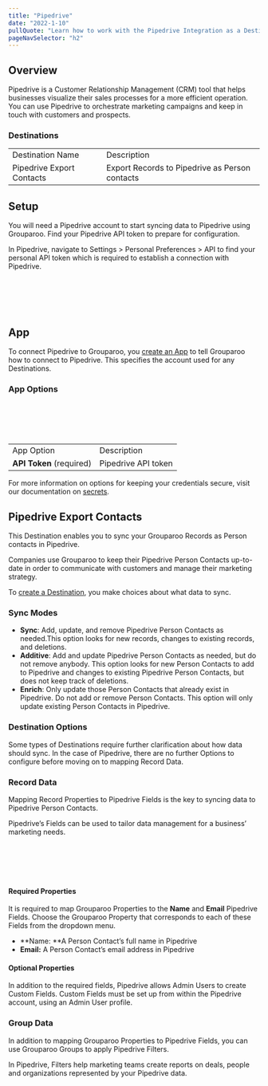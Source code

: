 ```yaml
---
title: "Pipedrive"
date: "2022-1-10"
pullQuote: "Learn how to work with the Pipedrive Integration as a Destination."
pageNavSelector: "h2"
---
```


<PluginDocsLinks plugin="Pipedrive" />

## Overview

Pipedrive is a Customer Relationship Management (CRM) tool that helps businesses visualize their sales processes for a more efficient operation. You can use Pipedrive to orchestrate marketing campaigns and keep in touch with customers and prospects.

### Destinations

<table className="docTable">
  <tablebody>
    <tr>
      <td>Destination Name</td>
      <td>Description</td>
    </tr>
    <tr>
      <a href="#pipedrive-export-contacts">
        <td>Pipedrive Export Contacts</td>
      </a>
      <td>Export Records to Pipedrive as Person contacts</td>
    </tr>
  </tablebody>
</table>

## Setup

You will need a Pipedrive account to start syncing data to Pipedrive using Grouparoo. Find your Pipedrive API token to prepare for configuration.

In Pipedrive, navigate to Settings > Personal Preferences > API to find your personal API token which is required to establish a connection with Pipedrive.

<ImageInBrowserFrame
  src="/images/docs/integrations/pipedrive/setup/setup-1.png"
  alt="API Keys"
  width={720}
  height={159}
/>
<br></br>
<br></br>

## App

To connect Pipedrive to Grouparoo, you [create an App](https://www.grouparoo.com/docs/config/apps) to tell Grouparoo how to connect to Pipedrive. This specifies the account used for any Destinations.

### App Options

<ImageInBrowserFrame
  src="/images/docs/integrations/pipedrive/app/options.png"
  alt="Pipedrive App Options"
  width={720}
  height={126}
/>
<br></br>
<br></br>

<table className="docTable">
  <tablebody>
    <tr>
      <td>App Option</td>
      <td>Description</td>
    </tr>
    <tr>
      <td>
        <strong>API Token</strong> (required)
      </td>
      <td>Pipedrive API token</td>
    </tr>
  </tablebody>
</table>

For more information on options for keeping your credentials secure, visit our documentation on [secrets](/docs/deployment/secrets).

## Pipedrive Export Contacts

This Destination enables you to sync your Grouparoo Records as Person contacts in Pipedrive.

Companies use Grouparoo to keep their Pipedrive Person Contacts up-to-date in order to communicate with customers and manage their marketing strategy.

To [create a Destination](/docs/config/destinations), you make choices about what data to sync.

### Sync Modes

- **Sync**: Add, update, and remove Pipedrive Person Contacts as needed.This option looks for new records, changes to existing records, and deletions.
- **Additive**: Add and update Pipedrive Person Contacts as needed, but do not remove anybody. This option looks for new Person Contacts to add to Pipedrive and changes to existing Pipedrive Person Contacts, but does not keep track of deletions.
- **Enrich**: Only update those Person Contacts that already exist in Pipedrive. Do not add or remove Person Contacts. This option will only update existing Person Contacts in Pipedrive.

### Destination Options

Some types of Destinations require further clarification about how data should sync. In the case of Pipedrive, there are no further Options to configure before moving on to mapping Record Data.

### Record Data

Mapping Record Properties to Pipedrive Fields is the key to syncing data to Pipedrive Person Contacts.

Pipedrive’s Fields can be used to tailor data management for a business’ marketing needs.

<ImageInBrowserFrame
  src="/images/docs/integrations/pipedrive/export-contacts/record-data.png"
  alt="Pipedrive Export Contacts Record Data"
  width={720}
  height={485}
/>
<br></br>
<br></br>

#### Required Properties

It is required to map Grouparoo Properties to the **Name** and **Email** Pipedrive Fields. Choose the Grouparoo Property that corresponds to each of these Fields from the dropdown menu.

- **Name: **A Person Contact’s full name in Pipedrive
- **Email:** A Person Contact’s email address in Pipedrive

#### Optional Properties

In addition to the required fields, Pipedrive allows Admin Users to create Custom Fields. Custom Fields must be set up from within the Pipedrive account, using an Admin User profile.

### Group Data

In addition to mapping Grouparoo Properties to Pipedrive Fields, you can use Grouparoo Groups to apply Pipedrive Filters.

In Pipedrive, Filters help marketing teams create reports on deals, people and organizations represented by your Pipedrive data.

<ImageInBrowserFrame
  src="/images/docs/integrations/pipedrive/export-contacts/group-data.png"
  alt="Pipedrive Export Contacts Group Data"
  width={720}
  height={208}
/>
<br></br>
<br></br>

<PluginDocsIntegrationNotes plugin="Pipedrive" />
